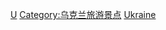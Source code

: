 {{Commonscat|World Heritage Sites in Ukraine}}

[[Category:欧洲和北美地区世界遗产|U]]
[[Category:乌克兰旅游景点|Category:乌克兰旅游景点]]
[[Category:各國世界遺產|Ukraine]]